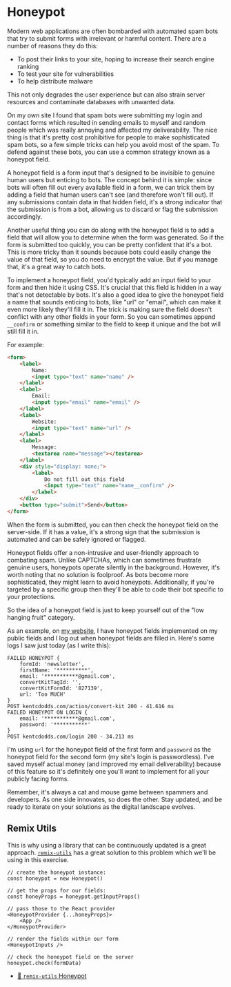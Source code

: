# Honeypot

<EpicVideo url="https://www.epicweb.dev/workshops/professional-web-forms/honeypot/intro-to-honeypot" />

Modern web applications are often bombarded with automated spam bots that try to
submit forms with irrelevant or harmful content. There are a number of reasons
they do this:

- To post their links to your site, hoping to increase their search engine
  ranking
- To test your site for vulnerabilities
- To help distribute malware

This not only degrades the user experience but can also strain server resources
and contaminate databases with unwanted data.

On my own site I found that spam bots were submitting my login and contact forms
which resulted in sending emails to myself and random people which was really
annoying and affected my deliverability. The nice thing is that it's pretty cost
prohibitive for people to make sophisticated spam bots, so a few simple tricks
can help you avoid most of the spam. To defend against these bots, you can use
a common strategy known as a honeypot field.

A honeypot field is a form input that's designed to be invisible to genuine
human users but enticing to bots. The concept behind it is simple: since bots
will often fill out every available field in a form, we can trick them by adding
a field that human users can't see (and therefore won't fill out). If any
submissions contain data in that hidden field, it's a strong indicator that the
submission is from a bot, allowing us to discard or flag the submission
accordingly.

Another useful thing you can do along with the honeypot field is to add a field
that will allow you to determine when the form was generated. So if the form is
submitted too quickly, you can be pretty confident that it's a bot. This is more
tricky than it sounds because bots could easily change the value of that field,
so you do need to encrypt the value. But if you manage that, it's a great way to
catch bots.

To implement a honeypot field, you'd typically add an input field to your form
and then hide it using CSS. It's crucial that this field is hidden in a way
that's not detectable by bots. It's also a good idea to give the honeypot field
a name that sounds enticing to bots, like "url" or "email", which can make it
even more likely they'll fill it in. The trick is making sure the field doesn't
conflict with any other fields in your form. So you can sometimes append
`__confirm` or something similar to the field to keep it unique and the bot will
still fill it in.

For example:

```html
<form>
	<label>
		Name:
		<input type="text" name="name" />
	</label>
	<label>
		Email:
		<input type="email" name="email" />
	</label>
	<label>
		Website:
		<input type="text" name="url" />
	</label>
	<label>
		Message:
		<textarea name="message"></textarea>
	</label>
	<div style="display: none;">
		<label>
			Do not fill out this field
			<input type="text" name="name__confirm" />
		</label>
	</div>
	<button type="submit">Send</button>
</form>
```

When the form is submitted, you can then check the honeypot field on the
server-side. If it has a value, it's a strong sign that the submission is
automated and can be safely ignored or flagged.

Honeypot fields offer a non-intrusive and user-friendly approach to combating
spam. Unlike CAPTCHAs, which can sometimes frustrate genuine users, honeypots
operate silently in the background. However, it's worth noting that no solution
is foolproof. As bots become more sophisticated, they might learn to avoid
honeypots. Additionally, if you're targeted by a specific group then they'll be
able to code their bot specific to your protections.

So the idea of a honeypot field is just to keep yourself out of the "low
hanging fruit" category.

As an example, on [my website](https://kentcdodds.com), I have honeypot fields
implemented on my public fields and I log out when honeypot fields are filled
in. Here's some logs I saw just today (as I write this):

```
FAILED HONEYPOT {
	formId: 'newsletter',
	firstName: '**********',
	email: '***********@gmail.com',
	convertKitTagId: '',
	convertKitFormId: '827139',
	url: 'Too MUCH'
}
POST kentcdodds.com/action/convert-kit 200 - 41.616 ms
FAILED HONEYPOT ON LOGIN {
	email: '***********@gmail.com',
	password: '***********'
}
POST kentcdodds.com/login 200 - 34.213 ms
```

I'm using `url` for the honeypot field of the first form and `password` as the
honeypot field for the second form (my site's login is passwordless). I've saved
myself actual money (and improved my email deliverability) because of this
feature so it's definitely one you'll want to implement for all your publicly
facing forms.

Remember, it's always a cat and mouse game between spammers and developers. As
one side innovates, so does the other. Stay updated, and be ready to iterate on
your solutions as the digital landscape evolves.

## Remix Utils

This is why using a library that can be continuously updated is a great
approach. [`remix-utils`](https://npm.im/remix-utils) has a great solution to
this problem which we'll be using in this exercise.

```tsx
// create the honeypot instance:
const honeypot = new Honeypot()

// get the props for our fields:
const honeyProps = honeypot.getInputProps()

// pass those to the React provider
<HoneypotProvider {...honeyProps}>
	<App />
</HoneypotProvider>

// render the fields within our form
<HoneypotInputs />

// check the honeypot field on the server
honeypot.check(formData)
```

- [📜 `remix-utils` Honeypot](https://github.com/sergiodxa/remix-utils#honeypot)
